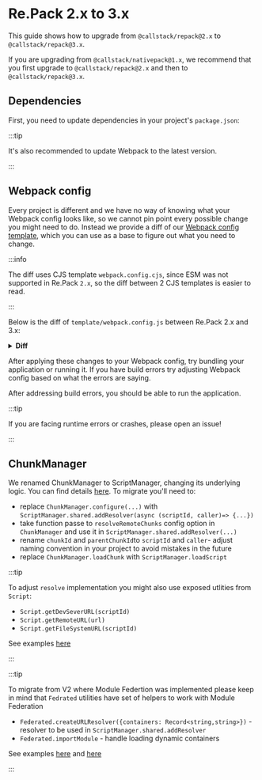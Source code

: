 
# Re.Pack 2.x to 3.x

This guide shows how to upgrade from `@callstack/repack@2.x` to `@callstack/repack@3.x`.

If you are upgrading from `@callstack/nativepack@1.x`, we recommend that you first upgrade to `@callstack/repack@2.x` and then to `@callstack/repack@3.x`.

## Dependencies

First, you need to update dependencies in your project's `package.json`:

<PackageManagerTabs command="install -D @callstack/repack@^3.0.0" />

:::tip

It's also recommended to update Webpack to the latest version.

:::

## Webpack config

Every project is different and we have no way of knowing what your Webpack config looks like, so we cannot
pin point every possible change you might need to do. Instead we provide a diff of our
[Webpack config template](https://github.com/callstack/repack/blob/v3/templates/webpack.config.cjs),
which you can use as a base to figure out what you need to change.

:::info

The diff uses CJS template `webpack.config.cjs`, since ESM was not supported in Re.Pack `2.x`,
so the diff between 2 CJS templates is easier to read.

:::

Below is the diff of `template/webpack.config.js` between Re.Pack 2.x and 3.x:

<details>
  <summary>
    <strong>Diff</strong>
  </summary>
  <CodeBlock language="diff">{webpackDiff}</CodeBlock>
</details>

After applying these changes to your Webpack config, try bundling your application or running it. If you have build errors try adjusting Webpack config based on what the errors are saying.

After addressing build errors, you should be able to run the application.

:::tip

If you are facing runtime errors or crashes, please open an issue!

:::

## ChunkManager

We renamed ChunkManager to ScriptManager, changing its underlying logic. You can find details [here](https://github.com/callstack/repack/blob/v3/packages/repack/CHANGELOG.md#300-next0). To migrate you'll need to:

- replace `ChunkManager.configure(...)` with `ScriptManager.shared.addResolver(async (scriptId, caller)=> {...})`
- take function passe to `resolveRemoteChunks` config option in `ChunkManager` and use it in `ScriptManager.shared.addResolver(...)`
- rename `chunkId` and `parentChunkId`to `scriptId` and `caller`- adjust naming convention in your project to avoid mistakes in the future
- replace `ChunkManager.loadChunk` with `ScriptManager.loadScript`

:::tip

To adjust `resolve` implementation you might also use exposed utlities from `Script`:

- `Script.getDevSeverURL(scriptId)`
- `Script.getRemoteURL(url)`
- `Script.getFileSystemURL(scriptId)`

See examples [here](https://github.com/callstack/repack-examples/blob/main/module-federation/host/index.tsx)

:::

:::tip

To migrate from V2 where Module Federtion was implemented please keep in mind that `Fedrated` utilities have set of helpers to work with Module Federation

- `Federated.createURLResolver({containers: Record<string,string>})` - resolver to be used in `ScriptManager.shared.addResolver`
- `Federated.importModule` - handle loading dynamic containers

See examples [here](https://github.com/callstack/repack-examples/blob/main/module-federation/host/index.tsx) and [here](https://github.com/callstack/repack-examples/blob/main/module-federation/host/App.tsx)

:::
